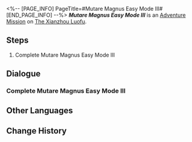 <%-- [PAGE_INFO]
PageTitle=#Mutare Magnus Easy Mode III#
[END_PAGE_INFO] --%>
{{Stub|Dialogue.}}
{{Mission Infobox
|id            = 8025224
|title         = 
|image         = <!--Mission Mutare Magnus Easy Mode III.png-->
|type          = Adventure
|event_name    = 
|chapter       = 
|requirements  = {{subst:void|<!--Unknown: {"Type":"Manual"}-->}}
|summary       = <!--official mission summary from Fate's Atlas-->
|characters    = Trailblazer
|startLocation = [[The Xianzhou Luofu]] - [[Divination Commission]]
|world         = The Xianzhou Luofu
|area          = Divination Commission
|prev          = 
|next          = 
|rewards       = 
}}
'''''Mutare Magnus Easy Mode III''''' is an [[Adventure Mission]] on [[The Xianzhou Luofu]].

==Steps==
# Complete Mutare Magnus Easy Mode III

<!--
==Gameplay Notes==

--><!--
==Trial Character==

-->
==Dialogue==
{{Stub Dialogue}}

===Complete Mutare Magnus Easy Mode III===
{{Mission Description|type=adventure|location=Divination Commission|Complete Mutare Magnus Easy Mode III}}
{{Dialogue Start}}
:{{tx}}
{{Dialogue End}}

==Other Languages==
{{Other Languages
|en   = Mutare Magnus Easy Mode III
|zhs  = 「大衍万象」简单模式III
|zht  = 「大衍萬象」簡單模式III
|ja   = 「大衍万象」難易度・簡単III
|ko   = 「대연만상」 쉬움 모드 III
|es   = Mutare Magnus: modo fácil&nbsp;III
|fr   = Mode facile III de Mutare Magnus
|ru   = Всеобъемлющее предсказание - Простой режим III
|th   = Mutare Magnus โหมดง่าย III
|vi   = "Vạn Tượng Tối Thượng" Chế Độ Dễ III
|de   = Allumfassende Weissagung – Leichter Modus III
|id   = "Mutare Magnus" Mode Gampang III
|pt   = Mutare Magnus - Modo Fácil II
}}

==Change History==
{{Change History|2.5}}
